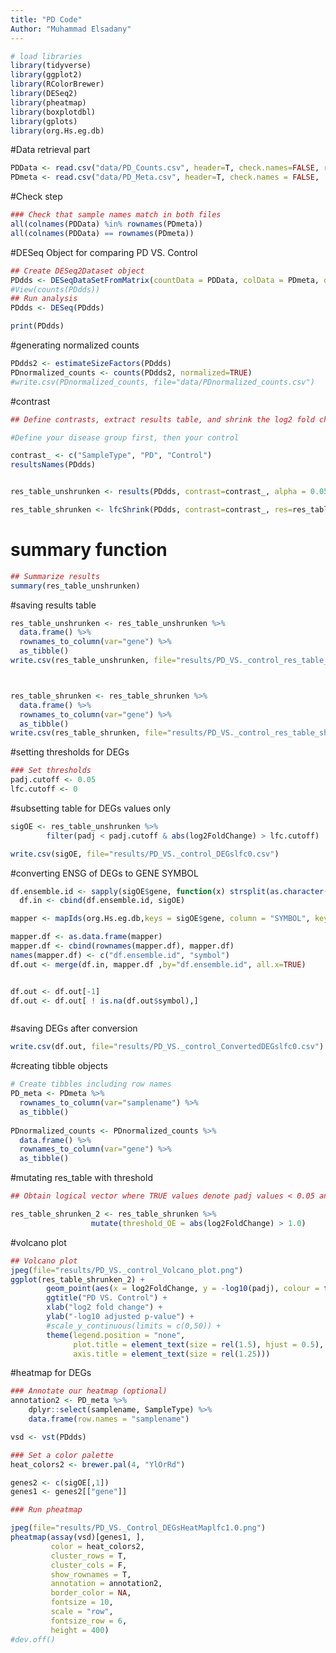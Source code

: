 ---
title: "PD Code"
Author: "Muhammad Elsadany"
---


```{r}
# load libraries
library(tidyverse)
library(ggplot2)
library(RColorBrewer)
library(DESeq2)
library(pheatmap)
library(boxplotdbl)
library(gplots)
library(org.Hs.eg.db)
```



#Data retrieval part
```{r}
PDData <- read.csv("data/PD_Counts.csv", header=T, check.names=FALSE, row.names=1)
PDmeta <- read.csv("data/PD_Meta.csv", header=T, check.names = FALSE,  row.names=1)
```


#Check step
```{r}

### Check that sample names match in both files
all(colnames(PDData) %in% rownames(PDmeta))
all(colnames(PDData) == rownames(PDmeta))

```




#DESeq Object for comparing PD VS. Control
```{r}
## Create DESeq2Dataset object
PDdds <- DESeqDataSetFromMatrix(countData = PDData, colData = PDmeta, design = ~ SampleType)
#View(counts(PDdds))
## Run analysis
PDdds <- DESeq(PDdds)
```




```{r}
print(PDdds)

```



#generating normalized counts
```{r}
PDdds2 <- estimateSizeFactors(PDdds)
PDnormalized_counts <- counts(PDdds2, normalized=TRUE)
#write.csv(PDnormalized_counts, file="data/PDnormalized_counts.csv")

```


#contrast
```{r}
## Define contrasts, extract results table, and shrink the log2 fold changes

#Define your disease group first, then your control 

contrast_ <- c("SampleType", "PD", "Control")
resultsNames(PDdds)


res_table_unshrunken <- results(PDdds, contrast=contrast_, alpha = 0.05, lfcThreshold = 0)

res_table_shrunken <- lfcShrink(PDdds, contrast=contrast_, res=res_table_unshrunken, type="ashr")

```


# summary function

```{r}
## Summarize results
summary(res_table_unshrunken)

```

#saving results table
```{r}
res_table_unshrunken <- res_table_unshrunken %>%
  data.frame() %>%
  rownames_to_column(var="gene") %>% 
  as_tibble()
write.csv(res_table_unshrunken, file="results/PD_VS._control_res_table_unshrunken.csv")



res_table_shrunken <- res_table_shrunken %>%
  data.frame() %>%
  rownames_to_column(var="gene") %>% 
  as_tibble()
write.csv(res_table_shrunken, file="results/PD_VS._control_res_table_shrunken.csv")

```





#setting thresholds for DEGs
```{r}
### Set thresholds
padj.cutoff <- 0.05
lfc.cutoff <- 0

```


#subsetting table for DEGs values only
```{r}
sigOE <- res_table_unshrunken %>%
        filter(padj < padj.cutoff & abs(log2FoldChange) > lfc.cutoff)

write.csv(sigOE, file="results/PD_VS._control_DEGslfc0.csv")
```



#converting ENSG of DEGs to GENE SYMBOL 
```{r}

df.ensemble.id <- sapply(sigOE$gene, function(x) strsplit(as.character(x),"\\.")[[1]][1])
  df.in <- cbind(df.ensemble.id, sigOE)

mapper <- mapIds(org.Hs.eg.db,keys = sigOE$gene, column = "SYMBOL", keytype = "ENSEMBL", multiVals = "first")

mapper.df <- as.data.frame(mapper)
mapper.df <- cbind(rownames(mapper.df), mapper.df)
names(mapper.df) <- c("df.ensemble.id", "symbol")
df.out <- merge(df.in, mapper.df ,by="df.ensemble.id", all.x=TRUE)


df.out <- df.out[-1]
df.out <- df.out[ ! is.na(df.out$symbol),]



```

#saving DEGs after conversion
```{r}
write.csv(df.out, file="results/PD_VS._control_ConvertedDEGslfc0.csv")

```










#creating tibble objects 
```{r}
# Create tibbles including row names
PD_meta <- PDmeta %>% 
  rownames_to_column(var="samplename") %>% 
  as_tibble()
        
PDnormalized_counts <- PDnormalized_counts %>% 
  data.frame() %>%
  rownames_to_column(var="gene") %>% 
  as_tibble()

```






#mutating res_table with threshold
```{r}
## Obtain logical vector where TRUE values denote padj values < 0.05 and fold change > 1.0 in either direction

res_table_shrunken_2 <- res_table_shrunken %>% 
                  mutate(threshold_OE = abs(log2FoldChange) > 1.0)

```

#volcano plot
```{r}
## Volcano plot
jpeg(file="results/PD_VS._control_Volcano_plot.png")
ggplot(res_table_shrunken_2) +
        geom_point(aes(x = log2FoldChange, y = -log10(padj), colour = threshold_OE)) +
        ggtitle("PD VS. Control") +
        xlab("log2 fold change") + 
        ylab("-log10 adjusted p-value") +
        #scale_y_continuous(limits = c(0,50)) +
        theme(legend.position = "none",
              plot.title = element_text(size = rel(1.5), hjust = 0.5),
              axis.title = element_text(size = rel(1.25)))  


```







#heatmap for DEGs
```{r}
### Annotate our heatmap (optional)
annotation2 <- PD_meta %>% 
	dplyr::select(samplename, SampleType) %>% 
	data.frame(row.names = "samplename")

vsd <- vst(PDdds)

### Set a color palette
heat_colors2 <- brewer.pal(4, "YlOrRd")

genes2 <- c(sigOE[,1])
genes1 <- genes2[["gene"]]

### Run pheatmap

jpeg(file="results/PD_VS._Control_DEGsHeatMaplfc1.0.png")
pheatmap(assay(vsd)[genes1, ],
         color = heat_colors2, 
         cluster_rows = T, 
         cluster_cols = F,
         show_rownames = T,
         annotation = annotation2, 
         border_color = NA, 
         fontsize = 10, 
         scale = "row", 
         fontsize_row = 6, 
         height = 400)
#dev.off()

```

















